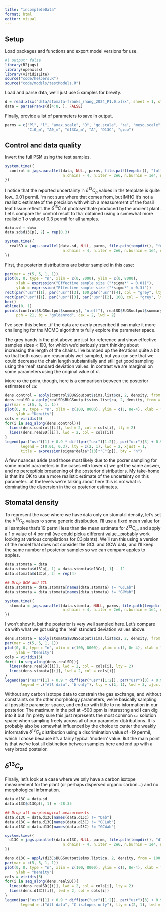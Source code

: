 ```yaml
---
title: "incompleteData"
format: html
editor: visual
---
```


## Setup

Load packages and functions and export model versions for use.

```r
#| output: false
library(R2jags)
library(openxlsx)
library(viridisLite)
source("code/helpers.R")
source("code/models/testModels.R")
```

Load and parse data, we'll just use 5 samples for brevity.

```r
d = read.xlsx("data/stomata-franks_zhang_2024_P1.0.xlsx", sheet = 1, startRow = 3)
data = parseFranks(d[4:8, ], FALSE)
```

Finally, provide a list of parameters to save in output.

```r
parms = c("Pl", "l", "amax.scale", "D", "gc.scale", "ca", "meso.scale",
          "Ci0_m", "A0_m", "d13Ca_m", "A", "D13C", "gcop")
```

## Control and data quality

Invert the full PSM using the test samples.

```r
system.time({
  control = jags.parallel(data, NULL, parms, file.path(tempdir(), "fullFranks.txt"), 
                          n.chains = 4, n.iter = 2e6, n.burnin = 1e4, n.thin = 1e3)
})
```

I notice that the reported uncertainty in $\delta^{13}C_{p}$ values in the template is quite low...0.01 permil. I'm not sure where that comes from, but IMHO it's not a realistic estimate of the precision with which a measurement of the fossil leaf tissue reflects the $\delta^{13}C$ of photosynthate produced by the ancient plant. Let's compare the control result to that obtained using a somewhat more realistic 1 $\sigma$ value of 0.3 permil for all samples. \symbol{"2030}

```r
data.sd = data
data.sd$d13Cp[, 2] = rep(0.3)

system.time({
  realSD = jags.parallel(data.sd, NULL, parms, file.path(tempdir(), "fullFranks.txt"), 
                          n.chains = 4, n.iter = 2e6, n.burnin = 1e4, n.thin = 1e3)
})
```

First, the posterior distributions are better sampled in this case:

```r
par(mar = c(5, 5, 1, 1))
plot(0, 0, type = "n", xlim = c(0, 8000), ylim = c(0, 8000),
     xlab = expression("Effective sample size ("*sigma*" = 0.01)"),
     ylab = expression("Effective sample size ("*sigma*" = 0.3)"))
rect(par("usr")[1], par("usr")[3], 100,par("usr")[4], col = "grey", lty = 0)
rect(par("usr")[1], par("usr")[3], par("usr")[2], 100, col = "grey", lty = 0)
box()
abline(0, 1)
points(control$BUGSoutput$summary[, "n.eff"], realSD$BUGSoutput$summary[, "n.eff"],
     pch = 21, bg = "goldenrod", cex = 2, lwd = 2)
```

I've seen this before...if the data are overly prescribed it can make it more challenging for the MCMC algorithm to fully explore the parameter space. 

The grey bands in the plot above are just for reference and show effective samples sizes < 100, for which we'd seriously start thinking about increasing the length of the chains. I've bumped up the iterations quite a bit so that both cases are reasonably well sampled, but you can see that we could decrease the chain length substantially and still get good sampling using the 'real' standard deviation values. In contrast we are marginal on some parameters using the original value of $\sigma$.

More to the point, though, here is a comparison between the posterior estimates of `ca`:

```r
dens.control = apply(control$BUGSoutput$sims.list$ca, 2, density, from = 100, to = 8000)
dens.realSD = apply(realSD$BUGSoutput$sims.list$ca, 2, density, from = 100, to = 8000)
par(mar = c(5, 5, 1, 1))
plot(0, 0, type = "n", xlim = c(100, 8000), ylim = c(0, 8e-4), xlab = "ca (ppm)",
     ylab = "Density")
cols = viridis(5)
for(i in seq_along(dens.control)){
  lines(dens.control[[i]], lwd = 2, col = cols[i], lty = 2)
  lines(dens.realSD[[i]], lwd = 2, col = cols[i])
}
legend(par("usr")[1] + 0.9 * diff(par("usr")[1:2]), par("usr")[3] + 0.9 * diff(par("usr")[3:4]), 
       legend = c(0.01, 0.3), lty = c(2, 1), lwd = 2, xjust = 1,
       title = expression(sigma*delta^{13}*"C"[p]), bty = "n")
```

A few nuances aside (and those most likely due to the poorer sampling for some model parameters in the cases with lower $\sigma$) we get the same answer, and no perceptible broadening of the posterior distributions. My take-home is that it's OK to use a more realistic estimate of the uncertainty on this parameter...at the levels we're talking about here this is not what is dominating the dispersion in the `ca` posterior estimates.

## Stomatal density

To represent the case where we have data only on stomatal density, let's set the $\delta^{13}C_p$ values to some generic distribution. I'll use a fixed mean value for all samples that's 19 permil less than the mean estimate for $\delta^{13}C_a$, and apply a 1 $\sigma$ value of 4 per mil (we could pick a different value...probably work looking at various compilations for C3 plants). We'll run this using a version of the model that does not consider the GCL and GCW data, and I'll keep the same number of posterior samples so we can compare apples to apples.

```r
data.stomata = data
data.stomata$d13Cp[, 1] = data.stomata$d13Ca[, 1] - 19
data.stomata$d13Cp[, 2] = rep(4)

## Drop GCW and GCL
data.stomata = data.stomata[names(data.stomata) != "GCLab"]
data.stomata = data.stomata[names(data.stomata) != "GCWab"]

system.time({
  stomata = jags.parallel(data.stomata, NULL, parms, file.path(tempdir(), "DonlyFranks.txt"), 
                          n.chains = 4, n.iter = 2e6, n.burnin = 1e4, n.thin = 1e3)
})

```

I won't show it, but the posterior is very well sampled here. Let's compare ca with what we got using the 'real' standard deviation values above.

```r
dens.stomata = apply(stomata$BUGSoutput$sims.list$ca, 2, density, from = 100, to = 8000)
par(mar = c(5, 5, 1, 1))
plot(0, 0, type = "n", xlim = c(100, 8000), ylim = c(0, 8e-4), xlab = "ca (ppm)",
     ylab = "Density")
cols = viridis(5)
for(i in seq_along(dens.realSD)){
  lines(dens.realSD[[i]], lwd = 2, col = cols[i], lty = 2)
  lines(dens.stomata[[i]], lwd = 2, col = cols[i])
}
legend(par("usr")[1] + 0.9 * diff(par("usr")[1:2]), par("usr")[3] + 0.9 * diff(par("usr")[3:4]), 
       legend = c("All data", "D only"), lty = c(2, 1), lwd = 2, xjust = 1, bty = "n")
```

Without any carbon isotope data to constrain the gas exchange, and without constraints on the other morphology parameters, we're basically sampling all possible parameter space, and end up with little to no information in our posterior. The maximum in the pdf at ~500 ppm is interesting and I can dig into it but I'm pretty sure this just represents the most common `ca` solution space when sampling freely across all of our parameter distributions. It is probably also be somewhat influenced by the choice to center the weakly informative $\delta^{13}C_p$ distribution using a discrimination value of -19 permil, which I chose because it's a fairly typical 'modern' value. But the main point is that we've lost all distinction between samples here and end up with a very broad posterior.

## $\delta^{13}C_p$

Finally, let's look at a case where we only have a carbon isotope measurement for the plant (or perhaps dispersed organic carbon...) and no morphological information.

```r
data.d13C = data.sd
data.d13C$d13Cp[5, 1] = -28.35

## Drop all morphological measurements
data.d13C = data.d13C[names(data.d13C) != "Dab"]
data.d13C = data.d13C[names(data.d13C) != "GCLab"]
data.d13C = data.d13C[names(data.d13C) != "GCWab"]

system.time({
  d13C = jags.parallel(data.d13C, NULL, parms, file.path(tempdir(), "d13ConlyFranks.txt"), 
                          n.chains = 4, n.iter = 2e6, n.burnin = 1e4, n.thin = 1e3)
})

```




```r
dens.d13C = apply(d13C$BUGSoutput$sims.list$ca, 2, density, from = 100, to = 8000)
par(mar = c(5, 5, 1, 1))
plot(0, 0, type = "n", xlim = c(100, 8000), ylim = c(0, 8e-4), xlab = "ca (ppm)",
     ylab = "Density")
cols = viridis(5)
for(i in seq_along(dens.realSD)){
  lines(dens.realSD[[i]], lwd = 2, col = cols[i], lty = 2)
  lines(dens.d13C[[i]], lwd = 2, col = cols[i])
}
legend(par("usr")[1] + 0.9 * diff(par("usr")[1:2]), par("usr")[3] + 0.9 * diff(par("usr")[3:4]), 
       legend = c("All data", "C isotopes only"), lty = c(2, 1), lwd = 2, xjust = 1, bty = "n")
```